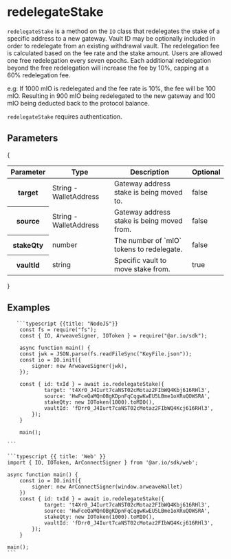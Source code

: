 
<HeroPattern />

# redelegateStake

`redelegateStake` is a method on the `IO` class that redelegates the stake of a specific address to a new gateway. Vault ID may be optionally included in order to redelegate from an existing withdrawal vault. The redelegation fee is calculated based on the fee rate and the stake amount. Users are allowed one free redelegation every seven epochs. Each additional redelegation beyond the free redelegation will increase the fee by 10%, capping at a 60% redelegation fee.

e.g: If 1000 mIO is redelegated and the fee rate is 10%, the fee will be 100 mIO. Resulting in 900 mIO being redelegated to the new gateway and 100 mIO being deducted back to the protocol balance.

`redelegateStake` requires authentication.

## Parameters

{

<div style={{ textAlign: 'center' }}>
  <table className="inline-table">
    <thead>
      <tr>
        <th>Parameter</th>
        <th>Type</th>
        <th>Description</th>
        <th>Optional</th>
      </tr>
    </thead>
    <tbody>
      <tr>
        <th>target</th>
        <td>String - WalletAddress</td>
        <td>Gateway address stake is being moved to.</td>
        <td>false</td>
      </tr>
      <tr>
        <th>source</th>
        <td>String - WalletAddress</td>
        <td>Gateway address stake is being moved from.</td>
        <td>false</td>
      </tr>
      <tr>
        <th>stakeQty</th>
        <td>number</td>
        <td>The number of `mIO` tokens to redelegate.</td>
        <td>false</td>
      </tr>
      <tr>
        <th>vaultId</th>
        <td>string</td>
        <td>
          Specific vault to move stake from.
        </td>
        <td>true</td>
      </tr>
    </tbody>
  </table>
</div>
}

## Examples

<CodeGroup title="redelegateStake">

       ```typescript {{title: "NodeJS"}}
        const fs = require("fs");
        const { IO, ArweaveSigner, IOToken } = require("@ar.io/sdk");

        async function main() {
        const jwk = JSON.parse(fs.readFileSync("KeyFile.json"));
        const io = IO.init({
            signer: new ArweaveSigner(jwk),
        });

        const { id: txId } = await io.redelegateStake({
                target: 't4Xr0_J4Iurt7caNST02cMotaz2FIbWQ4Kbj616RHl3',
                source: 'HwFceQaMQnOBgKDpnFqCqgwKwEU5LBme1oXRuQOWSRA',
                stakeQty: new IOToken(1000).toMIO(),
                vaultId: 'fDrr0_J4Iurt7caNST02cMotaz2FIbWQ4Kcj616RHl3',
            });
        }

        main();

    ```

    ```typescript {{ title: 'Web' }}
    import { IO, IOToken, ArConnectSigner } from '@ar.io/sdk/web';

    async function main() {
        const io = IO.init({
            signer: new ArConnectSigner(window.arweaveWallet)
        })
        const { id: txId } = await io.redelegateStake({
                target: 't4Xr0_J4Iurt7caNST02cMotaz2FIbWQ4Kbj616RHl3',
                source: 'HwFceQaMQnOBgKDpnFqCqgwKwEU5LBme1oXRuQOWSRA',
                stakeQty: new IOToken(1000).toMIO(),
                vaultId: 'fDrr0_J4Iurt7caNST02cMotaz2FIbWQ4Kcj616RHl3',
            });
        }

    main();
    ```

</CodeGroup>

